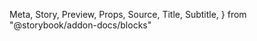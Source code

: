   Meta,
  Story,
  Preview,
  Props,
  Source,
  Title,
  Subtitle,
} from "@storybook/addon-docs/blocks"

<Meta title="组件/通用/Button 按钮" component={Button} />

<Title children={"按钮"} />

<Subtitle children={"Button"} />

常用的操作按钮。

### 不同样式

> 使用 type 属性来定义 Button 的样式。

<Preview>
  <Button>默认按钮</Button>
  <Button type="primary">主要按钮</Button>
  <Button type="danger">主要按钮</Button>
</Preview>

### 不同大小
> 使用 size 属性来定义 Button 的按钮大小。

<Preview>
  <Button size="large">Large</Button>
  <Button size="small">Small</Button>
</Preview>

### API

```tsx
import { Button } from "@jdcfe/legao";
```

<Props of={Button} />